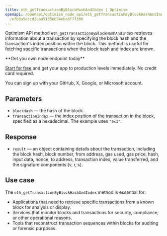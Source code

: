 ---
title: eth_getTransactionByBlockHashAndIndex | Optimism
openapi: /openapi/optimism_node_api/eth_getTransactionByBlockHashAndIndex.json POST
  /efb0a5eccd2caa5135eb54eba6f7f300
---

Optimism API method `eth_getTransactionByBlockHashAndIndex` retrieves information about a transaction by specifying the block hash and the transaction's index position within the block. This method is useful for fetching specific transactions when the block hash and index are known.

<Check>
**Get you own node endpoint today**

[Start for free](https://console.chainstack.com/) and get your app to production levels immediately. No credit card required.

You can sign up with your GitHub, X, Google, or Microsoft account.
</Check>


## Parameters

* `blockHash` — the hash of the block.
* `transactionIndex` — the index position of the transaction in the block, specified as a hexadecimal. The example uses `"0x1"`.

## Response

* `result` — an object containing details about the transaction, including the block hash, block number, from address, gas used, gas price, hash, input data, nonce, to address, transaction index, value transferred, and the signature components (v, r, s).

## Use case

The `eth_getTransactionByBlockHashAndIndex` method is essential for:

* Applications that need to retrieve specific transactions from a known block for analysis or display.
* Services that monitor blocks and transactions for security, compliance, or other operational reasons.
* Tools that reconstruct transaction sequences within blocks for auditing or forensic purposes.
